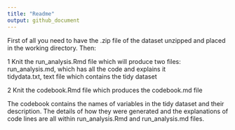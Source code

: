 ```yaml
---
title: "Readme"
output: github_document
---
```


First of all you need to have the .zip file of the dataset unzipped and placed in the working directory. Then:

1 Knit the run_analysis.Rmd file which will produce two files:                            
                 run_analysis.md, which has all the code and explains it              
                 tidydata.txt, text file which contains the tidy dataset                           
                    
2 Knit the codebook.Rmd file which produces the codebook.md file   

The codebook contains the names of variables in the tidy dataset and their description. The details of how they were generated and the explanations of code lines are all within run_analysis.Rmd and run_analysis.md files. 

